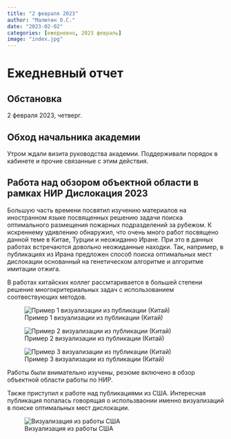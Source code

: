 ```yaml
---
title: "2 февраля 2023"
author: "Малютин О.С."
date: "2023-02-02"
categories: [ежедневно, 2023 февраль]
image: "index.jpg"
---
```


# Ежедневный отчет
## Обстановка
2 февраля 2023, четверг.

## Обход начальника академии
Утром ждали визита руководства академии. Поддерживали порядок в кабинете и прочие связанные с этим действия.

## Работа над обзором объектной области в рамках НИР Дислокация 2023
Большую часть времени посвятил изучению материалов на иностранном языке посвященных решению задачи поиска оптимального размещения пожарных подразделений за рубежом. К искреннему удивлению обнаружил, что очень много работ посвящено данной теме в Китае, Турции и неожиданно Иране. При это в данных работах встречаются довольно неожиданные находки. Так, например, в публикациях из Ирана предложен способ поиска оптимальных мест дислокации основанный на генетическом алгоритме и алгоритме имитации отжига.

В работах китайских коллег рассмтаривается в большей степени решение многокритериальных задач с использованием соотвествующих методов.

![Пример 1 визуализации из публикации (Китай)](index.jpg){#fig-china1}

![Пример 2 визуализации из публикации (Китай)](china_1.jpg){#fig-china2}

![Пример 3 визуализации из публикации (Китай)](china_2.jpg){#fig-china3}

Работы были внимательно изучены, резюме включено в обзор объектной области работы по НИР.

Также приступил к работе над публикациями из США. Интересная публикация попалась говорящая о использваонии именно визуализаций в поиске оптимальных мест дислокации.

![Визуализация из работы США](usa_1.jpg){#fig-usa}